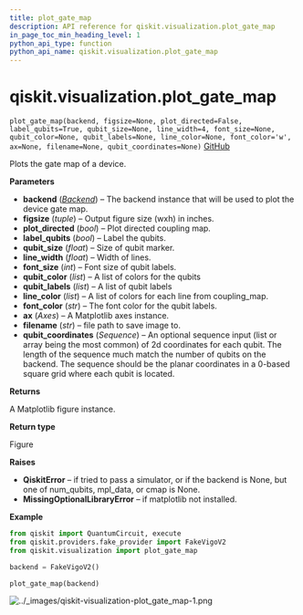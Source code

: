 ```yaml
---
title: plot_gate_map
description: API reference for qiskit.visualization.plot_gate_map
in_page_toc_min_heading_level: 1
python_api_type: function
python_api_name: qiskit.visualization.plot_gate_map
---
```


# qiskit.visualization.plot\_gate\_map

<span id="qiskit.visualization.plot_gate_map" />

`plot_gate_map(backend, figsize=None, plot_directed=False, label_qubits=True, qubit_size=None, line_width=4, font_size=None, qubit_color=None, qubit_labels=None, line_color=None, font_color='w', ax=None, filename=None, qubit_coordinates=None)` [GitHub](https://github.com/qiskit/qiskit/tree/stable/0.23/qiskit/visualization/gate_map.py "view source code")

Plots the gate map of a device.

**Parameters**

*   **backend** ([*Backend*](qiskit.providers.Backend "qiskit.providers.Backend")) – The backend instance that will be used to plot the device gate map.
*   **figsize** (*tuple*) – Output figure size (wxh) in inches.
*   **plot\_directed** (*bool*) – Plot directed coupling map.
*   **label\_qubits** (*bool*) – Label the qubits.
*   **qubit\_size** (*float*) – Size of qubit marker.
*   **line\_width** (*float*) – Width of lines.
*   **font\_size** (*int*) – Font size of qubit labels.
*   **qubit\_color** (*list*) – A list of colors for the qubits
*   **qubit\_labels** (*list*) – A list of qubit labels
*   **line\_color** (*list*) – A list of colors for each line from coupling\_map.
*   **font\_color** (*str*) – The font color for the qubit labels.
*   **ax** (*Axes*) – A Matplotlib axes instance.
*   **filename** (*str*) – file path to save image to.
*   **qubit\_coordinates** (*Sequence*) – An optional sequence input (list or array being the most common) of 2d coordinates for each qubit. The length of the sequence much match the number of qubits on the backend. The sequence should be the planar coordinates in a 0-based square grid where each qubit is located.

**Returns**

A Matplotlib figure instance.

**Return type**

Figure

**Raises**

*   **QiskitError** – if tried to pass a simulator, or if the backend is None, but one of num\_qubits, mpl\_data, or cmap is None.
*   **MissingOptionalLibraryError** – if matplotlib not installed.

**Example**

```python
from qiskit import QuantumCircuit, execute
from qiskit.providers.fake_provider import FakeVigoV2
from qiskit.visualization import plot_gate_map

backend = FakeVigoV2()

plot_gate_map(backend)
```

![../\_images/qiskit-visualization-plot\_gate\_map-1.png](/images/api/qiskit/0.42/qiskit-visualization-plot_gate_map-1.png)

